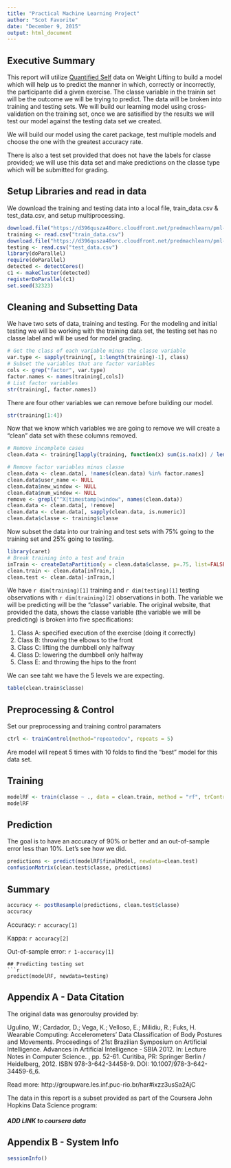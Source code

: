 ```yaml
---
title: "Practical Machine Learning Project"
author: "Scot Favorite"
date: "December 9, 2015"
output: html_document
---
```


## Executive Summary

This report will utilize [Quantified Self](https://en.wikipedia.org/wiki/Quantified_Self) data on Weight Lifting to build a model which will help us to predict the manner in which, correctly or incorrectly, the participante did a given exercise. The classe variable in the trainin set will be the outcome we will be trying to predict. The data will be broken into training and testing sets. We will build our learning model using cross-validation on the training set, once we are satisified by the results we will test our model against the testing data set we created. 

We will build our model using the caret package, test multiple models and choose the one with the greatest accuracy rate. 

There is also a test set provided that does not have the labels for classe provided; we will use this data set and make predictions on the classe type which will be submitted for grading. 

## Setup Libraries and read in data

We download the training and testing data into a local file, train_data.csv & test_data.csv, and setup multiprocessing.

```r
download.file("https://d396qusza40orc.cloudfront.net/predmachlearn/pml-training.csv", destfile="train_data.csv", method = "curl")
training <- read.csv("train_data.csv")
download.file("https://d396qusza40orc.cloudfront.net/predmachlearn/pml-testing.csv", destfile="test_data.csv", method = "curl")
testing <- read.csv("test_data.csv")
library(doParallel)
require(doParallel)
detected <- detectCores()
c1 <- makeCluster(detected)
registerDoParallel(c1)
set.seed(32323)
```

## Cleaning and Subsetting Data

We have two sets of data, training and testing. For the modeling and initial testing we will be working with the training data set, the testing set has no classe label and will be used for model grading.

```r
# Get the class of each variable minus the classe variable
var.type <- sapply(training[, 1:length(training)-1], class)
# Subset the variables that are factor variables
cols <- grep("factor", var.type)
factor.names <- names(training[,cols])
# List factor variables
str(training[, factor.names])
```
There are four other variables we can remove before building our model. 
```r
str(training[1:4])
```
Now that we know which variables we are going to remove we will create a "clean" data set with these columns removed. 
```r
# Remove incomplete cases
clean.data <- training[lapply(training, function(x) sum(is.na(x)) / length(x)) == 0]

# Remove factor variables minus classe
clean.data <- clean.data[, !names(clean.data) %in% factor.names]
clean.data$user_name <- NULL
clean.data$new_window <- NULL
clean.data$num_window <- NULL
remove <- grepl("^X|timestamp|window", names(clean.data))
clean.data <- clean.data[, !remove]
clean.data <- clean.data[, sapply(clean.data, is.numeric)]
clean.data$classe <- training$classe
```

Now subset the data into our training and test sets with 75% going to the training set and 25% going to testing. 
```r
library(caret)
# Break training into a test and train
inTrain <- createDataPartition(y = clean.data$classe, p=.75, list=FALSE)
clean.train <- clean.data[inTrain,]
clean.test <- clean.data[-inTrain,]
```

We have `r dim(training)[1]` training and `r dim(testing)[1]` testing observations with `r dim(training)[2]` observations in both. The variable we will be predicting will be the "classe" variable. The original website, that provided the data, shows the classe variable (the variable we will be predicting) is broken into five specifications:

1) Class A: specified execution of the exercise (doing it correctly)
2) Class B: throwing the elbows to the front 
3) Class C: lifting the dumbbell only halfway 
4) Class D: lowering the dumbbell only halfway 
5) Class E: and throwing the hips to the front

We can see taht we have the 5 levels we are expecting. 
```r
table(clean.train$classe)
```

## Preprocessing & Control
Set our preprocessing and training control paramaters
```r
ctrl <- trainControl(method="repeatedcv", repeats = 5)
```
Are model will repeat 5 times with 10 folds to find the "best" model for this data set. 

## Training 
```r
modelRF <- train(classe ~ ., data = clean.train, method = "rf", trControl = ctrl)
modelRF
```

## Prediction
The goal is to have an accuracy of 90% or better and an out-of-sample error less than 10%. Let's see how we did. 
```r
predictions <- predict(modelRF$finalModel, newdata=clean.test)
confusionMatrix(clean.test$classe, predictions)
```


## Summary
```r
accuracy <- postResample(predictions, clean.test$classe)
accuracy
```
Accuracy: `r accuracy[1]`

Kappa: `r accuracy[2]`

Out-of-sample error: `r 1-accuracy[1]`
```
## Predicting testing set
```r
predict(modelRF, newdata=testing)
```

## Appendix A - Data Citation
The original data was genoroulsy provided by:

Ugulino, W.; Cardador, D.; Vega, K.; Velloso, E.; Milidiu, R.; Fuks, H. Wearable Computing: Accelerometers' Data Classification of Body Postures and Movements. Proceedings of 21st Brazilian Symposium on Artificial Intelligence. Advances in Artificial Intelligence - SBIA 2012. In: Lecture Notes in Computer Science. , pp. 52-61. Curitiba, PR: Springer Berlin / Heidelberg, 2012. ISBN 978-3-642-34458-9. DOI: 10.1007/978-3-642-34459-6_6. 

Read more: http://groupware.les.inf.puc-rio.br/har#ixzz3usSa2AjC

The data in this report is a subset provided as part of the Coursera John Hopkins Data Science program:

##### ADD LINK to coursera data

## Appendix B - System Info
```r
sessionInfo()
```


